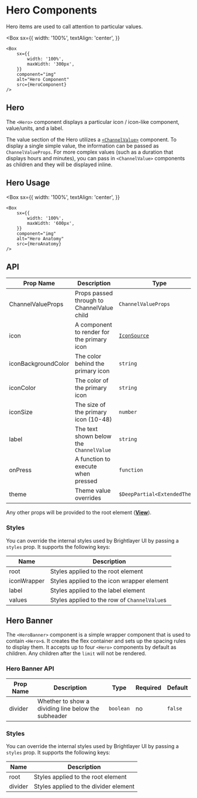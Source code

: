 
# Hero Components

Hero items are used to call attention to particular values.

<Box
    sx={{
        width: '100%',
        textAlign: 'center',
    }}
>
    <Box
        sx={{
            width: '100%',
            maxWidth: '300px',
        }}
        component="img"
        alt="Hero Component"
        src={HeroComponent}
    />
</Box>

## Hero

The `<Hero>` component displays a particular icon / icon-like component, value/units, and a label.

The value section of the Hero utilizes a [`<ChannelValue>`](/components/channel-value/api-docs) component. To display a single simple value, the information can be passed as `ChannelValueProps`. For more complex values (such as a duration that displays hours and minutes), you can pass in `<ChannelValue>` components as children and they will be displayed inline.

## Hero Usage

<Box
    sx={{
        width: '100%',
        textAlign: 'center',
    }}
>
    <Box
        sx={{
            width: '100%',
            maxWidth: '600px',
        }}
        component="img"
        alt="Hero Anatomy"
        src={HeroAnatomy}
    />
</Box>

## API

<Box>

| Prop Name           | Description                                | Type                                       | Required | Default                         |
| ------------------- | ------------------------------------------ | ------------------------------------------ | -------- | ------------------------------- |
| ChannelValueProps   | Props passed through to ChannelValue child | `ChannelValueProps`                        | no       |                                 |
| icon                | A component to render for the primary icon | [`IconSource`](/components/icons/api-docs) | yes      |                                 |
| iconBackgroundColor | The color behind the primary icon          | `string`                                   | no       | transparent                     |
| iconColor           | The color of the primary icon              | `string`                                   | no       | `theme.colors.onSurfaceVariant` |
| iconSize            | The size of the primary icon (10-48)       | `number`                                   | no       | 36                              |
| label               | The text shown below the `ChannelValue`    | `string`                                   | yes      |                                 |
| onPress             | A function to execute when pressed         | `function`                                 | no       |                                 |
| theme               | Theme value overrides                      | `$DeepPartial<ExtendedTheme>`              | no       |                                 |

</Box>

Any other props will be provided to the root element ([**View**](https://reactnative.dev/docs/view)).

### Styles

You can override the internal styles used by Brightlayer UI by passing a `styles` prop. It supports the following keys:

| Name        | Description                                  |
| ----------- | -------------------------------------------- |
| root        | Styles applied to the root element           |
| iconWrapper | Styles applied to the icon wrapper element   |
| label       | Styles applied to the label element          |
| values      | Styles applied to the row of `ChannelValue`s |

## Hero Banner

The `<HeroBanner>` component is a simple wrapper component that is used to contain `<Hero>`s. It creates the flex container and sets up the spacing rules to display them. It accepts up to four `<Hero>` components by default as children. Any children after the `limit` will not be rendered.

### Hero Banner API

<Box>

| Prop Name | Description                                         | Type      | Required | Default |
| --------- | --------------------------------------------------- | --------- | -------- | ------- |
| divider   | Whether to show a dividing line below the subheader | `boolean` | no       | `false` |

</Box>

### Styles

You can override the internal styles used by Brightlayer UI by passing a `styles` prop. It supports the following keys:

| Name    | Description                           |
| ------- | ------------------------------------- |
| root    | Styles applied to the root element    |
| divider | Styles applied to the divider element |
